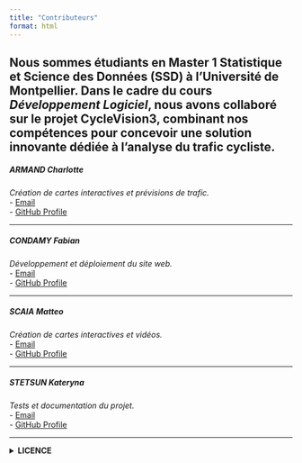 ```yaml
---
title: "Contributeurs"
format: html
---
```

Nous sommes étudiants en Master 1 Statistique et **Science des Données (SSD)** à l’Université de Montpellier. Dans le cadre du cours *Développement Logiciel*, nous avons collaboré sur le projet **CycleVision3**, combinant nos compétences pour concevoir une solution innovante dédiée à l’analyse du trafic cycliste.
---

##### **ARMAND Charlotte**
*Création de cartes interactives et prévisions de trafic.*  
- [Email](mailto:charlotte.armand@etu.umontpellier.fr)  
- [GitHub Profile](https://github.com/CharlotteARMAND)

---

##### **CONDAMY Fabian**
*Développement et déploiement du site web.*  
- [Email](mailto:fabian.condamy@etu.umontpellier.fr)  
- [GitHub Profile](https://github.com/FabianCondamy)

---

##### **SCAIA Matteo**
*Création de cartes interactives et vidéos.*  
- [Email](mailto:matteo.scaia@etu.umontpellier.fr)  
- [GitHub Profile](https://github.com/mscaia)

---

##### **STETSUN Kateryna**
*Tests et documentation du projet.*  
- [Email](mailto:kateryna.stetsun@etu.umontpellier.fr)  
- [GitHub Profile](https://github.com/KatyaStetsun)

---

<details>
<summary>**LICENCE**</summary>

**Copyright 2024 SCAIA Matteo, ARMAND Charlotte, CONDAMY Fabian, STETSUN Kateryna**  

Permission est accordée gratuitement à toute personne obtenant une copie de ce logiciel et des fichiers de documentation associés (le "Logiciel"), d'utiliser le Logiciel sans restriction, y compris, sans limitation, les droits d'utiliser, copier, modifier, fusionner, publier, distribuer, sous-licencier et/ou vendre des copies du Logiciel, sous réserve des conditions suivantes :  

La notice de copyright ci-dessus et cette permission doivent être incluses dans toutes les copies ou parties substantielles du Logiciel.  

LE LOGICIEL EST FOURNI "EN L'ÉTAT", SANS GARANTIE D'AUCUNE SORTE, EXPRESSE OU IMPLICITE, Y COMPRIS MAIS SANS S'Y LIMITER, LES GARANTIES DE QUALITÉ MARCHANDE, D'ADÉQUATION À UN USAGE PARTICULIER ET D'ABSENCE DE CONTREFAÇON. EN AUCUN CAS, LES AUTEURS OU DÉTENTEURS DU COPYRIGHT NE POURRONT ÊTRE TENUS RESPONSABLES DE TOUTE RÉCLAMATION, DOMMAGES OU AUTRE RESPONSABILITÉ, QUE CE SOIT DANS UNE ACTION CONTRACTUELLE, DÉLICTUELLE OU AUTRE, PROVENANT DU LOGICIEL OU DE SON UTILISATION OU D'AUTRES INTERACTIONS AVEC CELUI-CI.

</details>